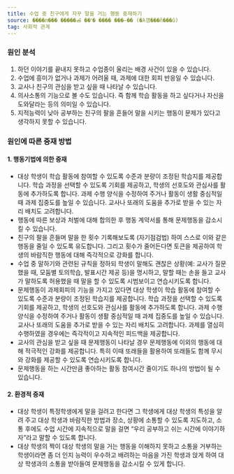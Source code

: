 ```yaml
---
title: 수업 중 친구에게 자꾸 말을 거는 행동 중재하기
source: ����л��� �����ൿ ��ʺ� ���� ���̵�� (�λ걤���ñ���û)
tag: 사회적 관계
---
```


### 원인 분석

1. 하던 이야기를 끝내지 못하고 수업종이 울리는 배경 사건이 있을 수 있습니다.
2. 수업에 흥미가 없거나 과제가 어려울 때, 과제에 대한 회피 반응일 수 있습니다.
3. 교사나 친구의 관심을 받고 싶을 때 나타날 수 있습니다.
4. 의사소통의 기능으로 볼 수도 있습니다. 즉 함께 학습 활동을 하고 싶다거나 자신을 도와달라는 등의 의미일 수 있습니다.
5. 지적능력이 낮아 공부하는 친구의 팔을 흔들어 말을 시키는 행동이 문제가 있다고 생각하지 못할 수 있습니다.

### 원인에 따른 중재 방법

#### 1. 행동기법에 의한 중재

- 대상 학생이 학습 활동에 참여할 수 있도록 수준과 분량이 조정된 학습지를 제공합니다. 학습 과정을 선택할 수 있도록 기회를 제공하고, 학생의 선호도와 관심사를 활동에 추가하도록 합니다. 과제 수행 양식을 수정하여 주거나 활동이 생활 중심적일 때 과제 집중도를 높일 수 있습니다. 교사나 또래의 도움을 추가로 받을 수 있는 자리 배치도 고려합니다.
- 행동에 따른 보상과 처벌에 대해 합의한 후 행동 계약서를 통해 문제행동을 감소시킬 수 있습니다.
- 친구의 팔을 흔들며 말을 한 횟수 기록해보도록 (자기점검법) 하여 스스로 이와 같은 행동을 줄일 수 있도록 유도합니다. 그리고 횟수가 줄어든다면 토큰을 제공하여 학생의 바람직한 행동에 대해 즉각적으로 강화를 합니다.
- 수업 중 말하기와 관련된 규칙을 정하되 학생이 말해도 괜찮은 상황(예: 교사가 질문했을 때, 모둠별 토의학습, 발표시간 제공 등)을 명시하고, 말할 때는 손을 들고 교사가 말하도록 허용했을 때 말을 할 수 있도록 시범보이고 연습시키도록 합니다.
- 문제행동이 과제회피의 기능을 가지고 있다면 대상 학생이 학습 활동에 참여할 수 있도록 수준과 분량이 조정된 학습지를 제공합니다. 학습 과정을 선택할 수 있도록 기회를 제공하고, 학생의 선호도와 관심사를 활동에 추가하도록 합니다. 과제 수행 양식을 수정하여 주거나 활동이 생활 중심적일 때 과제 집중도를 높일 수 있습니다. 교사나 또래의 도움을 추가로 받을 수 있는 자리 배치도 고려합니다. 과제를 열심히 수행하였을 경우에는 즉각적이고 지속적인 피드백을 제공합니다.
- 교사의 관심을 받고 싶을 때 문제행동이 나타날 경우 문제행동에 이외의 행동에 대해 적극적인 강화를 제공합니다. 특히 이때 또래들을 활용하여 또래들도 함께 무시와 강화를 제공할 수 있도록 연습시키도록 합니다.
- 문제행동을 하는 시간만큼 좋아하는 활동 참여시간 줄이기도 하나의 방법이 될 수 있습니다.

#### 2. 환경적 중재

- 대상 학생이 특정학생에게 말을 걸려고 한다면 그 학생에게 대상 학생의 특성을 알려 주고 대상 학생과 바람직한 방법과 장소, 상황에 소통할 수 있도록 지도하고, 소통 후에도 수업 시간에 지속적으로 말을 걸면 “우리 공부하고 쉬는 시간에 이야기하자”라고 말할 수 있도록 합니다.
- 대상 학생의 짝이 대상 학생의 말을 거는 행동을 이해하지 못하고 소통을 거부하는 학생이라면 좀 더 인지 능력이 우수하고 배려하는 마음을 가진 학생과 앉게 하여 대상 학생과의 소통을 받아들여 문제행동을 감소시킬 수 있게 합니다.
